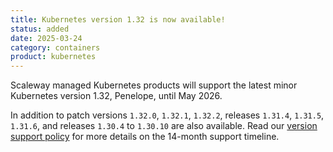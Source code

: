 ```yaml
---
title: Kubernetes version 1.32 is now available!
status: added
date: 2025-03-24
category: containers
product: kubernetes
---
```


Scaleway managed Kubernetes products will support the latest minor Kubernetes version 1.32, Penelope, until May 2026.

In addition to patch versions `1.32.0`, `1.32.1`, `1.32.2`, releases `1.31.4`, `1.31.5`, `1.31.6`, and releases `1.30.4` to `1.30.10` are also available. Read our [version support policy](/kubernetes/reference-content/version-support-policy/) for more details on the 14-month support timeline.
